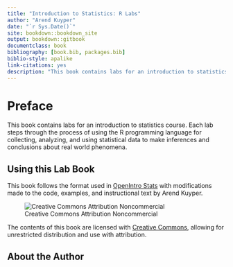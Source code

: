 ```yaml
---
title: "Introduction to Statistics: R Labs"
author: "Arend Kuyper"
date: "`r Sys.Date()`"
site: bookdown::bookdown_site
output: bookdown::gitbook
documentclass: book
bibliography: [book.bib, packages.bib]
biblio-style: apalike
link-citations: yes
description: "This book contains labs for an introduction to statistics course. Each lab steps through the process of using the R programming language for collecting, analyzing, and using statistical data to make inferences and conclusions about real world phenomena."
---
```

# Preface {-} 

This book contains labs for an introduction to statistics course. Each lab steps through the process of using the R programming language for collecting, analyzing, and using statistical data to make inferences and conclusions about real world phenomena.

## Using this Lab Book

This book follows the format used in [OpenIntro Stats](https://www.openintro.org/stat/textbook.php?stat_book=os) with modifications made to the code, examples, and instructional text by Arend Kuyper.

![Creative Commons Attribution Noncommercial ](./assets/images/by-nc.png)

The contents of this book are licensed with [Creative Commons](https://creativecommons.org/), allowing for unrestricted distribution and use with attribution.

## About the Author